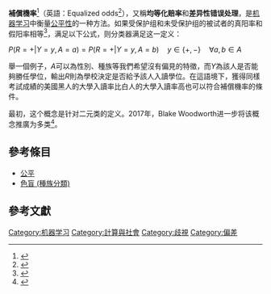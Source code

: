 '''補償機率'''<ref>{{cite news |author1=陳婉容 |author2=朱孝文 |title=不看膚色就沒有歧視？「種族中立」為何會變成「色盲種族主義」 |url=https://www.thenewslens.com/article/133933?fbclid=IwAR11ptnkWDF9UdgjUngsydv6ZgBrpIon4TDt_4lDYCLPGckzhWphYLBI7WE |publisher=關鍵評論 |date=2020-04-17 |accessdate=2020-12-26 |archive-date=2021-01-29 |archive-url=https://web.archive.org/web/20210129074008/https://www.thenewslens.com/article/133933?fbclid=IwAR11ptnkWDF9UdgjUngsydv6ZgBrpIon4TDt_4lDYCLPGckzhWphYLBI7WE |dead-url=no }}</ref>（英語：Equalized odds<ref>{{cite journal |last1=Hardt |first1=Moritz |title=Equality of Opportunity in Supervised Learning |journal=Neural Information Processing Systems |date=10/7/2016 |url=https://papers.nips.cc/paper/2016/hash/9d2682367c3935defcb1f9e247a97c0d-Abstract.html |access-date=2020-12-26 |archive-date=2021-03-12 |archive-url=https://web.archive.org/web/20210312012329/https://papers.nips.cc/paper/2016/hash/9d2682367c3935defcb1f9e247a97c0d-Abstract.html |dead-url=no }}</ref>），又稱'''均等化赔率'''和'''差异性错误处理'''，是[[机器学习|机器学习]]中衡量[[公平性|公平性]]的一种方法。如果受保护组和未受保护组的被试者的真阳率和假阳率相等<ref>{{cite web |title=Fairness in ML 2: Equal opportunity and odds |url=https://www2.cs.duke.edu/courses/fall18/compsci590.1/lectures/FairML2.pdf |website=https://www2.cs.duke.edu/ |publisher=Duke Computer Science |access-date=2020-12-26 |archive-date=2020-11-27 |archive-url=https://web.archive.org/web/20201127003314/https://www2.cs.duke.edu/courses/fall18/compsci590.1/lectures/FairML2.pdf |dead-url=no }}</ref>，满足以下公式，则分类器满足这一定义：

<math display="block"> P(R = + | Y = y, A = a) = P(R = + | Y = y, A = b) \quad y \in \{+,-\} \quad \forall a,b \in A </math>

舉一個例子，<math>A</math>可以為性別、種族等我們希望沒有偏見的特徵，而<math>Y</math>為該人是否能夠勝任學位，輸出<math>R</math>則為學校決定是否給予該人入讀學位。在這語境下，獲得同樣考試成績的美國黑人的大學入讀率比白人的大學入讀率高也可以符合補償機率的條件。

最初，这个概念是针对二元类的定义。2017年，Blake Woodworth进一步将该概念推廣为多类<ref>{{cite journal |last1=Woodworth |first1=Blake |title=Learning Non-Discriminatory Predictors Blake |journal=Proceedings of Machine Learning Research |date=2017 |volume=65 |page=1-34 |url=https://arxiv.org/abs/1702.06081 |access-date=2020-12-26 |archive-date=2020-07-27 |archive-url=https://web.archive.org/web/20200727165232/https://arxiv.org/abs/1702.06081 |dead-url=no }}</ref>。

==參考條目==
*[[公平|公平]]
*[[色盲_(種族分類)|色盲 (種族分類)]]

==參考文獻==
{{reflist}}

[[Category:机器学习|Category:机器学习]]
[[Category:計算與社會|Category:計算與社會]]
[[Category:歧視|Category:歧視]]
[[Category:偏差|Category:偏差]]